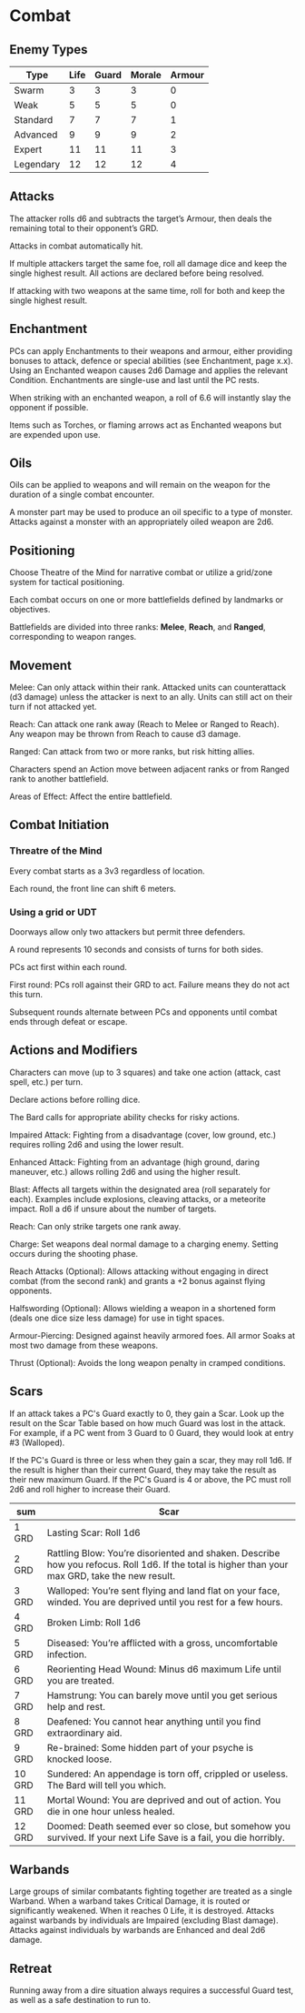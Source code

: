 # Combat

## Enemy Types

|  Type   |Life|Guard|Morale|Armour|
|  -----  |----|----|----|----|
|Swarm    |3 |3 |3 |0|
|Weak     |5 |5 |5 |0|
|Standard |7 |7 |7 |1|
|Advanced |9 |9 |9 |2|
|Expert   |11|11|11|3|
|Legendary|12|12|12|4|

## Attacks

The attacker rolls d6 and subtracts the target’s Armour, then deals the remaining total to their opponent’s GRD.

Attacks in combat automatically hit.

If multiple attackers target the same foe, roll all damage dice and keep the single highest result. All actions are declared before being resolved.

If attacking with two weapons at the same time, roll for both and keep the single highest result.

## Enchantment

PCs can apply Enchantments to their weapons and armour, either providing bonuses to attack, defence or special abilities (see Enchantment, page x.x). Using an Enchanted weapon causes 2d6 Damage and applies the relevant Condition. Enchantments are single-use and last until the PC rests.

When striking with an enchanted weapon, a roll of 6.6 will instantly slay the opponent if possible.

Items such as Torches, or flaming arrows act as Enchanted weapons but are expended upon use.

## Oils

Oils can be applied to weapons and will remain on the weapon for the duration of a single combat encounter.

A monster part may be used to produce an oil specific to a type of monster. Attacks against a monster with an appropriately oiled weapon are 2d6.

## Positioning

Choose Theatre of the Mind for narrative combat or utilize a grid/zone system for tactical positioning.

Each combat occurs on one or more battlefields defined by landmarks or objectives.

Battlefields are divided into three ranks: **Melee**, **Reach**, and **Ranged**, corresponding to weapon ranges.

## Movement

Melee: Can only attack within their rank. Attacked units can counterattack (d3 damage) unless the attacker is next to an ally. Units can still act on their turn if not attacked yet.

Reach: Can attack one rank away (Reach to Melee or Ranged to Reach). Any weapon may be thrown from Reach to cause d3 damage.

Ranged: Can attack from two or more ranks, but risk hitting allies.

Characters spend an Action move between adjacent ranks or from Ranged rank to another battlefield.

Areas of Effect: Affect the entire battlefield.

## Combat Initiation

### Threatre of the Mind

Every combat starts as a 3v3 regardless of location.

Each round, the front line can shift 6 meters.

### Using a grid or UDT

Doorways allow only two attackers but permit three defenders.

A round represents 10 seconds and consists of turns for both sides.

PCs act first within each round.

First round: PCs roll against their GRD to act. Failure means they do not act this turn.

Subsequent rounds alternate between PCs and opponents until combat ends through defeat or escape.

## Actions and Modifiers

Characters can move (up to 3 squares) and take one action (attack, cast spell, etc.) per turn.

Declare actions before rolling dice.

The Bard calls for appropriate ability checks for risky actions.

Impaired Attack: Fighting from a disadvantage (cover, low ground, etc.) requires rolling 2d6 and using the lower result.

Enhanced Attack: Fighting from an advantage (high ground, daring maneuver, etc.) allows rolling 2d6 and using the higher result.

Blast: Affects all targets within the designated area (roll separately for each). Examples include explosions, cleaving attacks, or a meteorite impact. Roll a d6 if unsure about the number of targets.

Reach: Can only strike targets one rank away.

Charge: Set weapons deal normal damage to a charging enemy. Setting occurs during the shooting phase.

Reach Attacks (Optional): Allows attacking without engaging in direct combat (from the second rank) and grants a +2 bonus against flying opponents.

Halfswording (Optional): Allows wielding a weapon in a shortened form (deals one dice size less damage) for use in tight spaces.

Armour-Piercing: Designed against heavily armored foes. All armor Soaks at most two damage from these weapons.

Thrust (Optional): Avoids the long weapon penalty in cramped conditions.

## Scars

If an attack takes a PC's Guard exactly to 0, they gain a Scar. Look up the result on the Scar Table based on how much Guard was lost in the attack. For example, if a PC went from 3 Guard to 0 Guard, they would look at entry #3 (Walloped).

If the PC's Guard is three or less when they gain a scar, they may roll 1d6. If the result is higher than their current Guard, they may take the result as their new maximum Guard. If the PC's Guard is 4 or above, the PC must roll 2d6 and roll higher to increase their Guard.

| sum | Scar |
| ----- | ----- |
| 1 GRD | Lasting Scar: Roll 1d6 | 1: Neck, 2: Hands, 3: Eye, 4: Chest, 5: Legs, 6: Ear. |
| 2 GRD | Rattling Blow: You’re disoriented and shaken. Describe how you refocus. Roll 1d6. If the total is higher than your max GRD, take the new result.|
| 3 GRD | Walloped: You’re sent flying and land flat on your face, winded. You are deprived until you rest for a few hours.|
| 4 GRD | Broken Limb: Roll 1d6 | 1-2: Leg, 3-4: Arm, 5: Rib, 6: Skull.|
| 5 GRD | Diseased: You’re afflicted with a gross, uncomfortable infection.|
| 6 GRD | Reorienting Head Wound: Minus d6 maximum Life until you are treated.|
| 7 GRD | Hamstrung: You can barely move until you get serious help and rest.|
| 8 GRD | Deafened: You cannot hear anything until you find extraordinary aid.|
| 9 GRD | Re-brained: Some hidden part of your psyche is knocked loose.|
| 10 GRD | Sundered: An appendage is torn off, crippled or useless. The Bard will tell you which.|
| 11 GRD | Mortal Wound: You are deprived and out of action. You die in one hour unless healed.|
| 12 GRD | Doomed: Death seemed ever so close, but somehow you survived. If your next Life Save is a fail, you die horribly.|

## Warbands

Large groups of similar combatants fighting together are treated as a single Warband. When a warband takes Critical Damage, it is routed or significantly weakened. When it reaches 0 Life, it is destroyed. Attacks against warbands by individuals are Impaired (excluding Blast damage). Attacks against individuals by warbands are Enhanced and deal 2d6 damage.

## Retreat

Running away from a dire situation always requires a successful Guard test, as well as a safe destination to run to.
